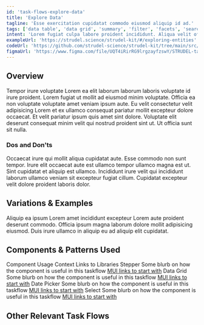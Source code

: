 ```yaml
---
id: 'task-flows-explore-data'
title: 'Explore Data'
tagline: 'Esse exercitation cupidatat commodo eiusmod aliquip id ad.'
tags: ['data table', 'data grid', 'summary', 'filter', 'facets', 'search']
intent: 'Lorem fugiat culpa labore proident incididunt. Aliqua velit officia consectetur reprehenderit dolore dolore dolor labore laborum velit duis ullamco exercitation non.'
exampleUrl: 'https://strudel.science/strudel-kit/#/exploring-entities'
codeUrl: 'https://github.com/strudel-science/strudel-kit/tree/main/src/app/exploring-entities'
figmaUrl: 'https://www.figma.com/file/UQT4iRirRG9lrgzayfzswY/STRUDEL-task-flows?type=design&node-id=1%3A52634&mode=design&t=YPdwq8c0BdXx5Um8-1'
---
```


## Overview

Tempor irure voluptate Lorem ea elit laborum laborum laboris voluptate id irure proident. Lorem fugiat ut mollit ad eiusmod minim voluptate. Officia ea non voluptate voluptate amet veniam ipsum aute. Eu velit consectetur velit adipisicing Lorem et ex ullamco consequat pariatur mollit excepteur dolore occaecat. Et velit pariatur ipsum quis amet sint dolore. Voluptate elit deserunt consequat minim velit qui nostrud proident sint ut. Ut officia sunt sit nulla.

### Dos and Don'ts

Occaecat irure qui mollit aliqua cupidatat aute. Esse commodo non sunt tempor. Irure elit occaecat aute est ullamco tempor ullamco magna est ut. Sint cupidatat et aliquip est ullamco. Incididunt irure velit qui incididunt laborum ullamco veniam sit excepteur fugiat cillum. Cupidatat excepteur velit dolore proident laboris dolor.

## Variations & Examples

Aliquip ea ipsum Lorem amet incididunt excepteur Lorem aute proident deserunt commodo. Officia ipsum magna laborum dolore mollit adipisicing eiusmod. Duis irure ullamco in aliquip eu ad aliquip elit cupidatat.

## Components & Patterns Used

<InfoTable>
  <TableHead>
    <TableRow>
      <TableCell>Component</TableCell>
      <TableCell>Usage Context</TableCell>
      <TableCell>Links to Libraries</TableCell>
    </TableRow>
  </TableHead>
  <TableBody>
    <TableRow>
      <TableCell>Stepper</TableCell>
      <TableCell>Some blurb on how the component is useful in this taskflow</TableCell>
      <TableCell><a href="https://mui.com/material-ui/react-stepper/" target="_blank">MUI links to start with</a></TableCell>
    </TableRow>
    <TableRow>
      <TableCell>Data Grid</TableCell>
      <TableCell>Some blurb on how the component is useful in this taskflow</TableCell>
      <TableCell><a href="https://mui.com/x/react-data-grid/" target="_blank">MUI links to start with</a></TableCell>
    </TableRow>
    <TableRow>
      <TableCell>Date Picker</TableCell>
      <TableCell>Some blurb on how the component is useful in this taskflow</TableCell>
      <TableCell><a href="https://mui.com/x/react-date-pickers/" target="_blank">MUI links to start with</a></TableCell>
    </TableRow>
    <TableRow>
      <TableCell>Select</TableCell>
      <TableCell>Some blurb on how the component is useful in this taskflow</TableCell>
      <TableCell><a href="https://mui.com/material-ui/react-select/">MUI links to start with</a></TableCell>
    </TableRow>
  </TableBody>
</InfoTable>

## Other Relevant Task Flows

<Grid container spacing={4}>
  <Grid item md={6}>
    <TaskFlowCard name="Compare Data" />
  </Grid>
  <Grid item md={6}>
    <TaskFlowCard name="Compare Data" />
  </Grid>
</Grid>